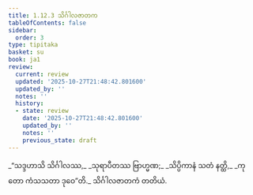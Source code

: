 ```yaml
---
title: 1.12.3 သိင်္ဂါလဇာတက
tableOfContents: false
sidebar:
  order: 3
type: tipitaka
basket: su
book: ja1
review:
  current: review
  updated: '2025-10-27T21:48:42.801600'
  updated_by: ''
  notes: ''
  history:
  - state: review
    date: '2025-10-27T21:48:42.801600'
    updated_by: ''
    notes: ''
    previous_state: draft
---
```



<ReviewStatus review={frontmatter.review} showDetails={true} />

<HypothesisAnnotation frontmatter={frontmatter} />

<DynamicBreadcrumb />

<Division number="113" book="ja1" e="ch" v="22" p="27">

<Paragraph number="251" type="verses" book="ja1">
_“သဒ္ဒဟာသိ သိင်္ဂါလဿ,_  
_သုရာပီတဿ ဗြာဟ္မဏ;_  
_သိပ္ပိကာနံ သတံ နတ္ထိ,_  
_ကုတော ကံသသတာ ဒုဝေ”တိ._  


</Paragraph>
</Division>

<Paragraph number="252" type="center" book="ja1">
သိင်္ဂါလဇာတကံ တတိယံ.
</Paragraph>